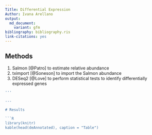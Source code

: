 ```yaml
---
Title: Differential Expression
Author: Ivana Arellano
output:
  md_document:
    variant: gfm
bibliography: bibliography.ris
link-citations: yes
---
```


## Methods

 1. Salmon [@Patro] to estimate relative abundance
 2. tximport [@Soneson] to import the Salmon abundance
 3. DESeq2 [@Love] to perform statistical tests to identify differentially expressed genes

```R
'''

---

# Results

```R
library(knitr)
kable(head(deAnnotated), caption = "Table")
```

